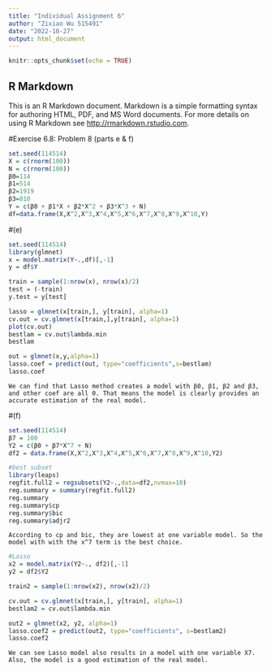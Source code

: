 ```yaml
---
title: "Individual Assignment 6"
author: "Zixiao Wu 515491"
date: "2022-10-27"
output: html_document
---
```


```r
knitr::opts_chunk$set(echo = TRUE)
```

## R Markdown

This is an R Markdown document. Markdown is a simple formatting syntax for authoring HTML, PDF, and MS Word documents. For more details on using R Markdown see <http://rmarkdown.rstudio.com>.


#Exercise 6.8: Problem 8 (parts e & f)

```r
set.seed(114514)
X = c(rnorm(100))
N = c(rnorm(100))
β0=114
β1=514
β2=1919
β3=810
Y = c(β0 + β1*X + β2*X^2 + β3*X^3 + N)
df=data.frame(X,X^2,X^3,X^4,X^5,X^6,X^7,X^8,X^9,X^10,Y)
```



#(e)
```r
set.seed(114514)
library(glmnet)
x = model.matrix(Y~.,df)[,-1]
y = df$Y

train = sample(1:nrow(x), nrow(x)/2)
test = (-train)
y.test = y[test]

lasso = glmnet(x[train,], y[train], alpha=1)
cv.out = cv.glmnet(x[train,],y[train], alpha=1)
plot(cv.out)
bestlam = cv.out$lambda.min
bestlam

out = glmnet(x,y,alpha=1)
lasso.coef = predict(out, type="coefficients",s=bestlam)
lasso.coef
```

```{}
We can find that Lasso method creates a model with β0, β1, β2 and β3, and other coef are all 0. That means the model is clearly provides an accurate estimation of the real model.
```



#(f)
```r
set.seed(114514)
β7 = 100
Y2 = c(β0 + β7*X^7 + N)
df2 = data.frame(X,X^2,X^3,X^4,X^5,X^6,X^7,X^8,X^9,X^10,Y2)
```

```r
#best subset
library(leaps)
regfit.full2 = regsubsets(Y2~.,data=df2,nvmax=10)
reg.summary = summary(regfit.full2)
reg.summary
reg.summary$cp
reg.summary$bic
reg.summary$adjr2
```
```{}
According to cp and bic, they are lowest at one variable model. So the model with with the x^7 term is the best choice.
```

```r
#Lasso
x2 = model.matrix(Y2~., df2)[,-1]
y2 = df2$Y2

train2 = sample(1:nrow(x2), nrow(x2)/2)

cv.out = cv.glmnet(x[train,], y[train], alpha=1)
bestlam2 = cv.out$lambda.min

out2 = glmnet(x2, y2, alpha=1)
lasso.coef2 = predict(out2, type="coefficients", s=bestlam2)
lasso.coef2
```
```{}
We can see Lasso model also results in a model with one variable X7. Also, the model is a good estimation of the real model.
```

